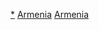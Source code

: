 {{Catnav|頁面分類|地理|地理模板|大洲模板|各大洲國家模板|亞洲國家模板}}
{{Catnav|頁面分類|地理|地理模板|大洲模板|各大洲國家模板|歐洲國家模板}}
{{Catnav|頁面分類|地理|地理模板|大洲模板|亞洲模板|亞洲國家模板}}
{{Catnav|頁面分類|地理|地理模板|大洲模板|歐洲模板|歐洲國家模板}}
{{Catnav|頁面分類|地理|区域地理|大洲|亞洲|亞洲模板|亞洲國家模板}}
{{Catnav|頁面分類|地理|区域地理|大洲|歐洲|歐洲模板|歐洲國家模板}}
{{Catnav|頁面分類|地理|国家|亞洲國家|亞美尼亞}}
{{Catnav|頁面分類|地理|国家|歐洲國家|亞美尼亞}}

[[Category:亞美尼亞|*]]
[[Category:亞洲國家模板|Armenia]]
[[Category:歐洲國家模板|Armenia]]